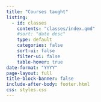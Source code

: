 ```yaml
---
title: "Courses taught"
listing:
  - id: classes
    contents: "classes/index.qmd"
    #sort: "date desc"
    type: default
    categories: false
    sort-ui: false
    filter-ui: false
    table-hover: true
date-format: "YYYY"
page-layout: full
title-block-banner: false
include-after-body: footer.html
css: styles.css
---
```


